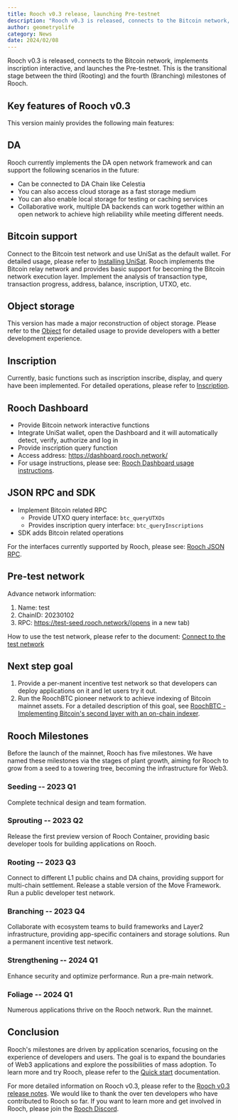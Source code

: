 ```yaml
---
title: Rooch v0.3 release, launching Pre-testnet
description: "Rooch v0.3 is released, connects to the Bitcoin network, implements inscription interactive, and launches the Pre-testnet"
author: geometryolife
category: News
date: 2024/02/08
---
```



<PostHeader />

Rooch v0.3 is released, connects to the Bitcoin network, implements inscription interactive, and launches the Pre-testnet. This is the transitional stage between the third (Rooting) and the fourth (Branching) milestones of Rooch.

## Key features of Rooch v0.3

This version mainly provides the following main features:

## DA

Rooch currently implements the DA open network framework and can support the following scenarios in the future:

* Can be connected to DA Chain like Celestia
* You can also access cloud storage as a fast storage medium
* You can also enable local storage for testing or caching services
* Collaborative work, multiple DA backends can work together within an open network to achieve high reliability while meeting different needs.

## Bitcoin support

Connect to the Bitcoin test network and use UniSat as the default wallet. For detailed usage, please refer to [Installing UniSat](../learn/user-guides/install-unisat.en-US.mdx).
Rooch implements the Bitcoin relay network and provides basic support for becoming the Bitcoin network execution layer.
Implement the analysis of transaction type, transaction progress, address, balance, inscription, UTXO, etc.

## Object storage

This version has made a major reconstruction of object storage. Please refer to the [Object](../learn/core-concepts/objects/object.en-US.mdx) for detailed usage to provide developers with a better development experience.

## Inscription

Currently, basic functions such as inscription inscribe, display, and query have been implemented. For detailed operations, please refer to [Inscription](../learn/user-guides/inscription.en-US.mdx).

## Rooch Dashboard

* Provide Bitcoin network interactive functions
* Integrate UniSat wallet, open the Dashboard and it will automatically detect, verify, authorize and log in
* Provide inscription query function
* Access address: https://dashboard.rooch.network/
* For usage instructions, please see: [Rooch Dashboard usage instructions](../learn/user-guides/dashboard.en-US.mdx).

## JSON RPC and SDK

* Implement Bitcoin related RPC
  * Provide UTXO query interface: `btc_queryUTXOs`
  * Provides inscription query interface: `btc_queryInscriptions`
* SDK adds Bitcoin related operations

For the interfaces currently supported by Rooch, please see: [Rooch JSON RPC](../build/reference/rpc/json-rpc.en-US.mdx).

## Pre-test network

Advance network information:

1. Name: test
2. ChainID: 20230102
3. RPC: https://test-seed.rooch.network/(opens in a new tab)

How to use the test network, please refer to the document: [Connect to the test network](../build/getting-started/connect-to-rooch/connect-testnet.en-US.mdx)

## Next step goal

1. Provide a per-manent incentive test network so that developers can deploy applications on it and let users try it out.
2. Run the RoochBTC pioneer network to achieve indexing of Bitcoin mainnet assets. For a detailed description of this goal, see [RoochBTC - Implementing Bitcoin's second layer with an on-chain indexer](https://rooch.network/zh-CN/blog/rooch-btc).

## Rooch Milestones

Before the launch of the mainnet, Rooch has five milestones. We have named these milestones via the stages of plant growth, aiming for Rooch to grow from a seed to a towering tree, becoming the infrastructure for Web3.

### Seeding -- 2023 Q1

Complete technical design and team formation.

### Sprouting -- 2023 Q2

Release the first preview version of Rooch Container, providing basic developer tools for building applications on Rooch.

### Rooting -- 2023 Q3

Connect to different L1 public chains and DA chains, providing support for multi-chain settlement. Release a stable version of the Move Framework. Run a public developer test network.

### Branching -- 2023 Q4

Collaborate with ecosystem teams to build frameworks and Layer2 infrastructure, providing app-specific containers and storage solutions. Run a permanent incentive test network.

### Strengthening -- 2024 Q1

Enhance security and optimize performance. Run a pre-main network.

### Foliage -- 2024 Q1

Numerous applications thrive on the Rooch network. Run the mainnet.

## Conclusion

Rooch's milestones are driven by application scenarios, focusing on the experience of developers and users. The goal is to expand the boundaries of Web3 applications and explore the possibilities of mass adoption. To learn more and try Rooch, please refer to the [Quick start](../build/getting-started/first-contract/quick-start.en-US.mdx) documentation.

For more detailed information on Rooch v0.3, please refer to the [Rooch v0.3 release notes](https://github.com/rooch-network/rooch/releases/tag/v0.3). We would like to thank the over ten developers who have contributed to Rooch so far. If you want to learn more and get involved in Rooch, please join the [Rooch Discord](https://discord.gg/rooch).
